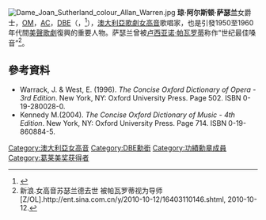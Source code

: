 {{noteTA
|T=zh-hans:琼·萨瑟兰;zh-hk:鍾·修打蘭;zh-tw:瓊·蘇莎蘭;
|1=zh-hans:琼·萨瑟兰;zh-hk:鍾·修打蘭;zh-tw:瓊·蘇莎蘭;
|2=zh-hans:萨瑟兰;zh-hk:修打蘭;zh-tw:蘇莎蘭;
}}
[[File:Dame_Joan_Sutherland_colour_Allan_Warren.jpg|thumb]]
'''琼·阿尔斯顿·萨瑟兰'''女爵士，[[功績勳章_(英國)|OM]]，[[澳洲勳章|AC]]，[[DBE|DBE]]（{{lang|en|Dame '''Joan Alston Sutherland'''}}，{{bd|1926年|11月7日|2010年|10月10日|catIdx=Sutherland, Dame Joan}}<ref>{{cite news |url=http://www.nytimes.com/2010/10/12/arts/music/12sutherland.html |title=Joan Sutherland, Opera Soprano, Dies at 83 |author=Tommasini, Anthony |authorlink=:en:Anthony Tommasini |publisher=[[The_New_York_Times|The New York Times]] |date=11-10-2010 |accessdate=11-10-2010 |archive-date=2021-04-23 |archive-url=https://web.archive.org/web/20210423034009/https://www.nytimes.com/2010/10/12/arts/music/12sutherland.html |dead-url=no }}</ref>），[[澳大利亞|澳大利亞]][[歌劇|歌劇]][[女高音|女高音]]歌唱家，也是引發1950至1960年代間[[美聲|美聲]][[歌劇|歌劇]]復興的重要人物。萨瑟兰曾被[[卢西亚诺·帕瓦罗蒂|卢西亚诺·帕瓦罗蒂]]称作“世纪最佳嗓音”<ref>新浪.女高音苏瑟兰德去世 被帕瓦罗蒂视为导师[Z/OL].http://ent.sina.com.cn/y/2010-10-12/16403110146.shtml, 2010-10-12.</ref>。

== 參考資料 ==
<div class="references-small">
* Warrack, J. & West, E. (1996). ''The Concise Oxford Dictionary of Opera - 3rd Edition''. New York, NY: Oxford University Press. Page 502. ISBN 0-19-280028-0.  
* Kennedy M.(2004). ''The Concise Oxford Dictionary of Music - 4th Edition''. New York, NY: Oxford University Press. Page 714. ISBN 0-19-860884-5.  
<references/>
</div>
{{肯尼迪中心荣誉奖2000年代获奖人}}
{{Authority control}}
{{singer-stub}}
{{Australia-bio-stub}}

{{DEFAULTSORT:Sutherland, Dame Joan}}

[[Category:澳大利亞女高音|Category:澳大利亞女高音]]
[[Category:DBE勳銜|Category:DBE勳銜]]
[[Category:功績勳章成員|Category:功績勳章成員]]
[[Category:葛莱美奖获得者|Category:葛莱美奖获得者]]